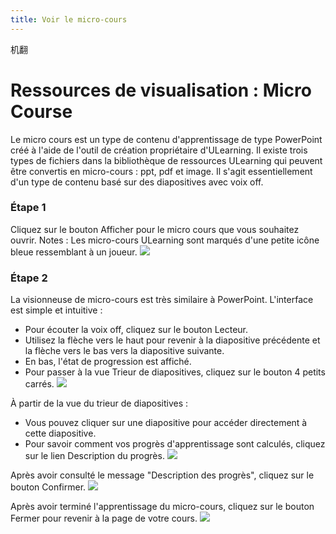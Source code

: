 ```yaml
--- 
title: Voir le micro-cours
--- 
```



机翻
 # Ressources de visualisation : Micro Course

 Le micro cours est un type de contenu d'apprentissage de type PowerPoint créé à l'aide de l'outil de création propriétaire d'ULearning. Il existe trois types de fichiers dans la bibliothèque de ressources ULearning qui peuvent être convertis en micro-cours : ppt, pdf et image. Il s'agit essentiellement d'un type de contenu basé sur des diapositives avec voix off. 
 
 ### Étape 1 
 Cliquez sur le bouton Afficher pour le micro cours que vous souhaitez ouvrir. 
 Notes : Les micro-cours ULearning sont marqués d'une petite icône bleue ressemblant à un joueur.
![](/img/ulearning/student/resource04.png)

 ### Étape 2 
 La visionneuse de micro-cours est très similaire à PowerPoint. L'interface est simple et intuitive : 
 - Pour écouter la voix off, cliquez sur le bouton Lecteur. 
 - Utilisez la flèche vers le haut pour revenir à la diapositive précédente et la flèche vers le bas vers la diapositive suivante. 
 - En bas, l'état de progression est affiché. 
 - Pour passer à la vue Trieur de diapositives, cliquez sur le bouton 4 petits carrés.
![](/img/ulearning/student/resource05.png)

 À partir de la vue du trieur de diapositives : 
 - Vous pouvez cliquer sur une diapositive pour accéder directement à cette diapositive. 
 - Pour savoir comment vos progrès d'apprentissage sont calculés, cliquez sur le lien Description du progrès.
![](/img/ulearning/student/resource06.png)

 Après avoir consulté le message "Description des progrès", cliquez sur le bouton Confirmer.
![](/img/ulearning/student/resource07.png)

 Après avoir terminé l'apprentissage du micro-cours, cliquez sur le bouton Fermer pour revenir à la page de votre cours.
![](/img/ulearning/student/resource08.png)
